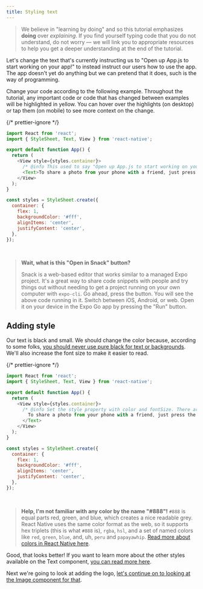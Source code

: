 ```yaml
---
title: Styling text
---
```



> We believe in "learning by doing" and so this tutorial emphasizes **doing** over _explaining_. If you find yourself typing code that you do not understand, do not worry &mdash; we will link you to appropriate resources to help you get a deeper understanding at the end of the tutorial.

Let's change the text that's currently instructing us to "Open up App.js to start working on your app!" to instead instruct our users how to use the app. The app doesn't yet do anything but we can pretend that it does, such is the way of programming.

Change your code according to the following example. Throughout the tutorial, any important code or code that has changed between examples will be <Highlight>highlighted in yellow</Highlight>. You can hover over the highlights (on desktop) or tap them (on mobile) to see more context on the change.

<SnackInline label="Updated text">

{/* prettier-ignore */}
```js
import React from 'react';
import { StyleSheet, Text, View } from 'react-native';

export default function App() {
  return (
    <View style={styles.container}>
      /* @info This used to say "Open up App.js to start working on your app!" and now it is slightly more useful. */
      <Text>To share a photo from your phone with a friend, just press the button below!</Text>/* @end */
    </View>
  );
}

const styles = StyleSheet.create({
  container: {
    flex: 1,
    backgroundColor: '#fff',
    alignItems: 'center',
    justifyContent: 'center',
  },
});
```

</SnackInline>

<br />

> **Wait, what is this "Open in Snack" button?**
>
> Snack is a web-based editor that works similar to a managed Expo project. It's a great way to share code snippets with people and try things out without needing to get a project running on your own computer with `expo-cli`. Go ahead, press the button. You will see the above code running in it. Switch between iOS, Android, or web. Open it on your device in the Expo Go app by pressing the "Run" button.

## Adding style

Our text is black and small. We should change the color because, according to some folks, [you should never use pure black for text or backgrounds](https://uxmovement.com/content/why-you-should-never-use-pure-black-for-text-or-backgrounds/). We'll also increase the font size to make it easier to read.

<SnackInline label="Styled text">

{/* prettier-ignore */}
```js
import React from 'react';
import { StyleSheet, Text, View } from 'react-native';

export default function App() {
  return (
    <View style={styles.container}>
      /* @info Set the style property with color and fontSize. There are many other styles available! Look at them in the <a href="https://reactnative.dev/docs/text#style" target="_blank">React Native Text API reference</a> sometime after you're done with this tutorial. */<Text style={{ color: '#888', fontSize: 18 }}> /* @end */
        To share a photo from your phone with a friend, just press the button below!
      </Text>
    </View>
  );
}

const styles = StyleSheet.create({
  container: {
    flex: 1,
    backgroundColor: '#fff',
    alignItems: 'center',
    justifyContent: 'center',
  },
});
```

</SnackInline>

<br />

> **Help, I'm not familiar with any color by the name "#888"!** `#888` is equal parts red, green, and blue, which creates a nice readable grey. React Native uses the same color format as the web, so it supports hex triplets (this is what `#888` is), `rgba`, `hsl`, and a set of named colors like `red`, `green`, `blue`, and, uh, `peru` and `papayawhip`. [Read more about colors in React Native here](https://reactnative.dev/docs/colors).

Good, that looks better! If you want to learn more about the other styles available on the Text component, [you can read more here](https://reactnative.dev/docs/text#style).

Next we're going to look at adding the logo, [let's continue on to looking at the Image component for that](/tutorial/image).
